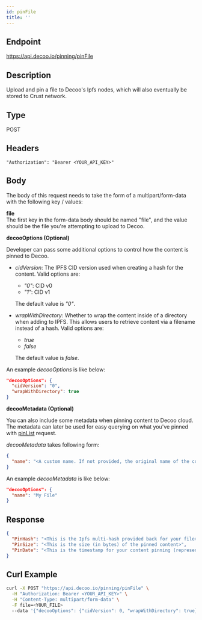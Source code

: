 ```yaml
---
id: pinFile
title: ''
---
```


## Endpoint
https://api.decoo.io/pinning/pinFile

## Description
Upload and pin a file to Decoo's Ipfs nodes, which will also eventually be stored to Crust network.

## Type
POST

## Headers
```
"Authorization": "Bearer <YOUR_API_KEY>"
```

## Body
The body of this request needs to take the form of a multipart/form-data with the following key / values:

**file**<br/>
The first key in the form-data body should be named "file", and the value should be the file you're attempting to upload to Decoo.

**decooOptions (Optional)**

Developer can pass some additional options to control how the content is pinned to Decoo.

- *cidVersion*: The IPFS CID version used when creating a hash for the content. Valid options are:
  - *"0"*: CID v0
  - *"1"*: CID v1

  The default value is *"0"*.

- *wrapWithDirectory*: Whether to wrap the content inside of a directory when adding to IPFS. This allows users to retrieve content via a filename instead of a hash. Valid options are:
  - *true*
  - *false*

  The default value is *false*.

An example *decooOptions* is like below:
```json
"decooOptions": {
  "cidVersion": "0",
  "wrapWithDirectory": true
}
```

  
**decooMetadata (Optional)**

You can also include some metadata when pinning content to Decoo cloud. The metadata can later be used for easy querying on what you've pinned with [pinList](pinning/pin-list.mdx) request.

*decooMetadata* takes following form:
```json
{
  "name": "<A custom name. If not provided, the original name of the content (if feasible) will be used.>"
}
```

An example *decooMetadata* is like below:
```json
"decooOptions": {
  "name": "My File"
}
```

## Response
```json
{
  "PinHash": "<This is the Ipfs multi-hash provided back for your file>",
  "PinSize": "<This is the size (in bytes) of the pinned content>",
  "PinDate": "<This is the timestamp for your content pinning (represented in ISO 8601 format)>"
}
```

## Curl Example
```sh
curl -X POST "https://api.decoo.io/pinning/pinFile" \
  -H "Authorization: Bearer <YOUR_API_KEY>" \
  -H "Content-Type: multipart/form-data" \
  -F file=<YOUR_FILE>
  --data '{"decooOptions": {"cidVersion": 0, "wrapWithDirectory": true}, "decooMetadata": {"name": "My File"}}'
```
